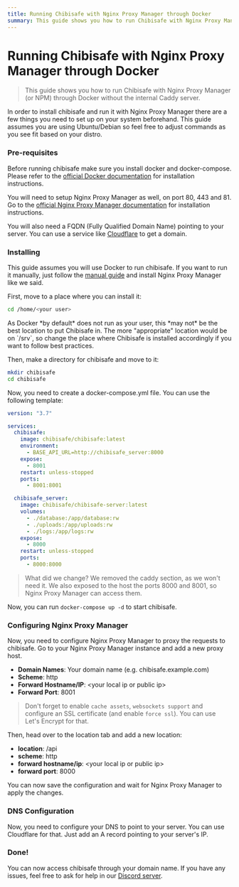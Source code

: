 ```yaml
---
title: Running Chibisafe with Nginx Proxy Manager through Docker
summary: This guide shows you how to run Chibisafe with Nginx Proxy Manager (or NPM) through Docker without the internal Caddy server.
---
```


# Running Chibisafe with Nginx Proxy Manager through Docker
> This guide shows you how to run Chibisafe with Nginx Proxy Manager (or NPM) through Docker without the internal Caddy server.

In order to install chibisafe and run it with Nginx Proxy Manager there are a few things you need to set up on your system beforehand. This guide assumes you are using Ubuntu/Debian so feel free to adjust commands as you see fit based on your distro.

### Pre-requisites

Before running chibisafe make sure you install docker and docker-compose. Please refer to the [official Docker documentation](https://docs.docker.com/get-docker/) for installation instructions.

You will need to setup Nginx Proxy Manager as well, on port 80, 443 and 81. Go to the [official Nginx Proxy Manager documentation](https://nginxproxymanager.com/guide/#quick-setup) for installation instructions.

You will also need a FQDN (Fully Qualified Domain Name) pointing to your server. You can use a service like [Cloudflare](https://www.cloudflare.com/) to get a domain.

### Installing

This guide assumes you will use Docker to run chibisafe. If you want to run it manually, just follow the [manual guide](/guides/running-manually) and install Nginx Proxy Manager like we said.

First, move to a place where you can install it:

```bash
cd /home/<your user>
```

<Callout type="warning">
  As Docker *by default* does not run as your user, this *may not* be the best location to put Chibisafe in.
  The more "appropriate" location would be on `/srv`, so change the place where Chibisafe is installed accordingly if you want to follow best practices.
</Callout>

Then, make a directory for chibisafe and move to it:

```bash
mkdir chibisafe
cd chibisafe
```

Now, you need to create a docker-compose.yml file. You can use the following template:

```yaml
version: "3.7"

services:
  chibisafe:
    image: chibisafe/chibisafe:latest
    environment:
      - BASE_API_URL=http://chibisafe_server:8000
    expose:
      - 8001
    restart: unless-stopped
    ports:
      - 8001:8001

  chibisafe_server:
    image: chibisafe/chibisafe-server:latest
    volumes:
      - ./database:/app/database:rw
      - ./uploads:/app/uploads:rw
      - ./logs:/app/logs:rw
    expose:
      - 8000
    restart: unless-stopped
    ports:
      - 8000:8000
```

> What did we change?
> We removed the caddy section, as we won't need it. We also exposed to the host the ports 8000 and 8001, so Nginx Proxy Manager can access them.

Now, you can run `docker-compose up -d` to start chibisafe.

### Configuring Nginx Proxy Manager

Now, you need to configure Nginx Proxy Manager to proxy the requests to chibisafe. Go to your Nginx Proxy Manager instance and add a new proxy host.

- **Domain Names**: Your domain name (e.g. chibisafe.example.com)
- **Scheme**: http
- **Forward Hostname/IP**: \<your local ip or public ip\>
- **Forward Port**: 8001

> Don't forget to enable `cache assets`, `websockets support` and configure an SSL certificate (and enable `force ssl`). You can use Let's Encrypt for that.

Then, head over to the location tab and add a new location:

- **location**: /api
- **scheme**: http
- **forward hostname/ip**: \<your local ip or public ip\>
- **forward port**: 8000

You can now save the configuration and wait for Nginx Proxy Manager to apply the changes.

### DNS Configuration

Now, you need to configure your DNS to point to your server. You can use Cloudflare for that. Just add an A record pointing to your server's IP.

### Done!

You can now access chibisafe through your domain name. If you have any issues, feel free to ask for help in our [Discord server](https://discord.gg/5g6vgwn).
